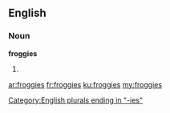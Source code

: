 ==English==

===Noun===
'''froggies'''

# {{plural of|froggy}}

[[Category:English plurals ending in "-ies"]]

[[ar:froggies]]
[[fr:froggies]]
[[ku:froggies]]
[[my:froggies]]